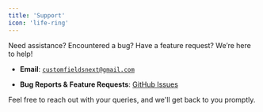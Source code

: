 ```yaml
---
title: 'Support'
icon: 'life-ring'
---
```


Need assistance? Encountered a bug? Have a feature request? We’re here to help!

* **Email**: [`customfieldsnext@gmail.com`](mailto:customfieldsnext@gmail.com)

* **Bug Reports & Feature Requests**: [GitHub Issues](https://github.com/Relaticle/custom-fields/issues)

Feel free to reach out with your queries, and we'll get back to you promptly.